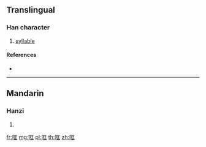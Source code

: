==Translingual==

===Han character===
{{Han char|rn=30|rad=口|as=06|sn=9|four=|canj=RSMG,XXRSM|ids=⿰口匡}}

# [[syllable]]

====References====
* {{Han ref|kx=0189.271|hdz=10611.020|uh=54D0|ud=21712}}

----

==Mandarin==

===Hanzi===
{{cmn-hanzi|pin=[[kuāng]] ([[kuang1]]), [[è]] ([[e4]]), [[yā]] ([[ya1]]), [[yǎ]] ([[ya3]])|wg=k'uang<sup>1</sup>, o<sup>4</sup>, ya<sup>1</sup>, ya<sup>3</sup>}}

# {{defn|lang=cmn|sort=口06}}

[[fr:哐]]
[[mg:哐]]
[[pl:哐]]
[[th:哐]]
[[zh:哐]]